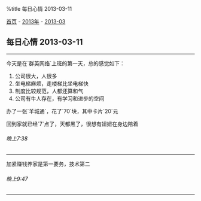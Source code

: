 %title 每日心情 2013-03-11

[[../../../index|首页]] - [[../index|2013年]] - [[index|2013-03]]
==每日心情 2013-03-11==
----
今天是在`群英网络`上班的第一天，总的感觉如下：

# 公司很大，人很多
# 坐电梯麻烦，走楼梯比坐电梯快
# 制度比较规范，人都还算和气
# 公司有牛人存在，有学习和进步的空间

办了一张`羊城通`，花了`70`块，其中卡片`20`元

回到家就已经`7`点了，天都黑了，很想有妞妞在身边陪着
======晚上7:38======
----
加紧赚钱养家是第一要务，技术第二
======晚上9:47======
----
